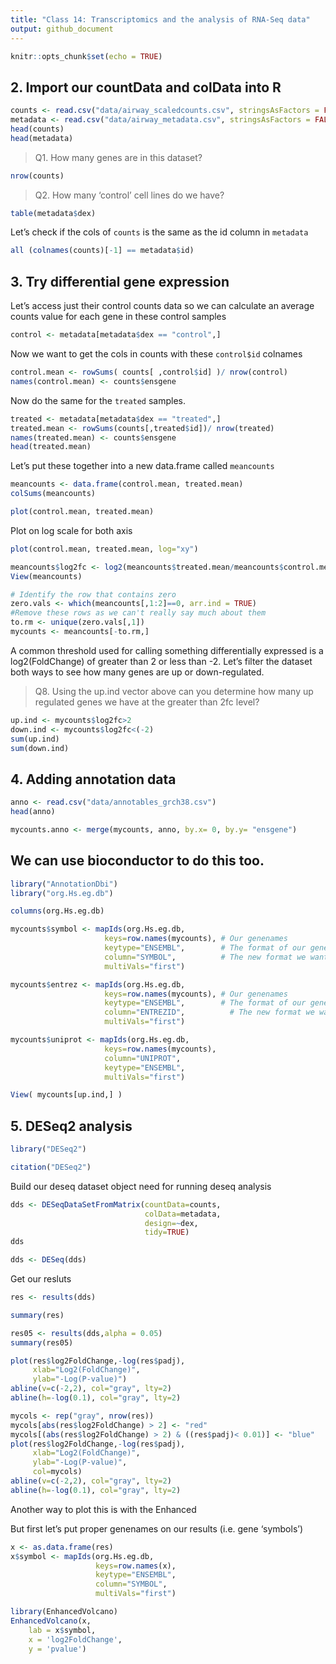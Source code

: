 ```yaml
---
title: "Class 14: Transcriptomics and the analysis of RNA-Seq data"
output: github_document
---
```


```r
knitr::opts_chunk$set(echo = TRUE)
```

## 2. Import our countData and colData into R

```r
counts <- read.csv("data/airway_scaledcounts.csv", stringsAsFactors = FALSE)
metadata <- read.csv("data/airway_metadata.csv", stringsAsFactors = FALSE)
head(counts)
head(metadata)
```

> Q1. How many genes are in this dataset?

```r
nrow(counts)
```

> Q2. How many 'control' cell lines do we have?

```r
table(metadata$dex)
```

Let's check if the cols of `counts` is the same as the id column in `metadata`

```r
all (colnames(counts)[-1] == metadata$id)
```

## 3. Try differential gene expression

Let's access just their control counts data so we can calculate an average counts value for each gene in these control samples

```r
control <- metadata[metadata$dex == "control",]
```

Now we want to get the cols in counts with these `control$id` colnames

```r
control.mean <- rowSums( counts[ ,control$id] )/ nrow(control)
names(control.mean) <- counts$ensgene
```

Now do the same for the `treated` samples.

```r
treated <- metadata[metadata$dex == "treated",]
treated.mean <- rowSums(counts[,treated$id])/ nrow(treated)
names(treated.mean) <- counts$ensgene
head(treated.mean)
```

Let's put these together into a new data.frame called `meancounts`

```r
meancounts <- data.frame(control.mean, treated.mean)
colSums(meancounts)
```

```r
plot(control.mean, treated.mean)
```

Plot on log scale for both axis

```r
plot(control.mean, treated.mean, log="xy")
```

```r
meancounts$log2fc <- log2(meancounts$treated.mean/meancounts$control.mean)
View(meancounts)
```

```r
# Identify the row that contains zero
zero.vals <- which(meancounts[,1:2]==0, arr.ind = TRUE)
#Remove these rows as we can't really say much about them
to.rm <- unique(zero.vals[,1])
mycounts <- meancounts[-to.rm,]
```

A common threshold used for calling something differentially expressed is a log2(FoldChange) of greater than 2 or less than -2. Let’s filter the dataset both ways to see how many genes are up or down-regulated.

> Q8. Using the up.ind vector above can you determine how many up regulated genes we have at the greater than 2fc level?

```r
up.ind <- mycounts$log2fc>2
down.ind <- mycounts$log2fc<(-2)
sum(up.ind)
sum(down.ind)
```

## 4. Adding annotation data

```r
anno <- read.csv("data/annotables_grch38.csv")
head(anno)
```

```r
mycounts.anno <- merge(mycounts, anno, by.x= 0, by.y= "ensgene")
```

## We can use bioconductor to do this too.

```r
library("AnnotationDbi")
library("org.Hs.eg.db")
```

```r
columns(org.Hs.eg.db)
```

```r
mycounts$symbol <- mapIds(org.Hs.eg.db,
                     keys=row.names(mycounts), # Our genenames
                     keytype="ENSEMBL",        # The format of our genenames
                     column="SYMBOL",          # The new format we want to add
                     multiVals="first")
```

```r
mycounts$entrez <- mapIds(org.Hs.eg.db,
                     keys=row.names(mycounts), # Our genenames
                     keytype="ENSEMBL",        # The format of our genenames
                     column="ENTREZID",          # The new format we want to add
                     multiVals="first")
```

```r
mycounts$uniprot <- mapIds(org.Hs.eg.db,
                     keys=row.names(mycounts),
                     column="UNIPROT",
                     keytype="ENSEMBL",
                     multiVals="first")
```

```r
View( mycounts[up.ind,] )
```

## 5. DESeq2 analysis

```r
library("DESeq2")
```

```r
citation("DESeq2")
```

Build our deseq dataset object need for running deseq analysis

```r
dds <- DESeqDataSetFromMatrix(countData=counts, 
                              colData=metadata, 
                              design=~dex, 
                              tidy=TRUE)
dds
```

```r
dds <- DESeq(dds)
```

Get our resluts

```r
res <- results(dds)
```

```r
summary(res)
```

```r
res05 <- results(dds,alpha = 0.05)
summary(res05)
```

```r
plot(res$log2FoldChange,-log(res$padj),
     xlab="Log2(FoldChange)",
     ylab="-Log(P-value)")
abline(v=c(-2,2), col="gray", lty=2)
abline(h=-log(0.1), col="gray", lty=2)
```

```r
mycols <- rep("gray", nrow(res))
mycols[abs(res$log2FoldChange) > 2] <- "red"
mycols[(abs(res$log2FoldChange) > 2) & ((res$padj)< 0.01)] <- "blue"
plot(res$log2FoldChange,-log(res$padj),
     xlab="Log2(FoldChange)",
     ylab="-Log(P-value)",
     col=mycols)
abline(v=c(-2,2), col="gray", lty=2)
abline(h=-log(0.1), col="gray", lty=2)
```

Another way to plot this is with the Enhanced

But first let's put proper genenames on our results (i.e. gene 'symbols')

```r
x <- as.data.frame(res)
x$symbol <- mapIds(org.Hs.eg.db, 
                   keys=row.names(x),
                   keytype="ENSEMBL",
                   column="SYMBOL",
                   multiVals="first")
```

```r
library(EnhancedVolcano)
EnhancedVolcano(x,
    lab = x$symbol,
    x = 'log2FoldChange',
    y = 'pvalue')
```

